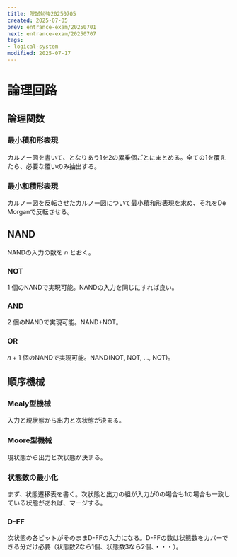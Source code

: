 ```yaml
---
title: 院試勉強20250705
created: 2025-07-05
prev: entrance-exam/20250701
next: entrance-exam/20250707
tags:
- logical-system
modified: 2025-07-17
---
```


# 論理回路

## 論理関数

### 最小積和形表現

カルノー図を書いて、となりあう1を2の累乗個ごとにまとめる。全ての1を覆えたら、必要な覆いのみ抽出する。

### 最小和積形表現

カルノー図を反転させたカルノー図について最小積和形表現を求め、それをDe Morganで反転させる。

## NAND

NANDの入力の数を $n$ とおく。

### NOT

$1$ 個のNANDで実現可能。NANDの入力を同じにすれば良い。

### AND

$2$ 個のNANDで実現可能。NAND+NOT。

### OR

$n + 1$ 個のNANDで実現可能。NAND(NOT, NOT, ..., NOT)。

## 順序機械

### Mealy型機械

入力と現状態から出力と次状態が決まる。

### Moore型機械

現状態から出力と次状態が決まる。

### 状態数の最小化

まず、状態遷移表を書く。次状態と出力の組が入力が0の場合も1の場合も一致している状態があれば、マージする。

### D-FF

次状態の各ビットがそのままD-FFの入力になる。D-FFの数は状態数をカバーできる分だけ必要（状態数2なら1個、状態数3なら2個、・・・）。
